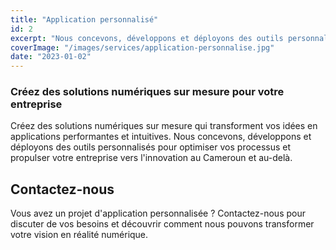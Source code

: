 ```yaml
---
title: "Application personnalisé"
id: 2
excerpt: "Nous concevons, développons et déployons des outils personnalisés pour optimiser vos processus et propulser votre entreprise."
coverImage: "/images/services/application-personnalise.jpg"
date: "2023-01-02"
---
```


### Créez des solutions numériques sur mesure pour votre entreprise

Créez des solutions numériques sur mesure qui transforment vos idées en applications
performantes et intuitives. Nous concevons, développons et déployons des outils
personnalisés pour optimiser vos processus et propulser votre entreprise vers l'innovation au
Cameroun et au-delà.

## Contactez-nous

Vous avez un projet d'application personnalisée ? Contactez-nous pour discuter de vos besoins et découvrir comment nous pouvons transformer votre vision en réalité numérique. 